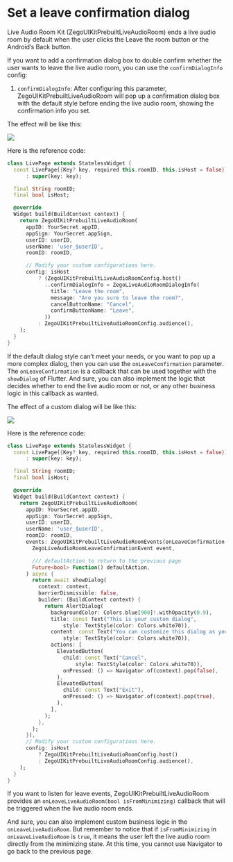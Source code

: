# Set a leave confirmation dialog

Live Audio Room Kit (ZegoUIKitPrebuiltLiveAudioRoom) ends a live audio room by default when the user clicks the Leave the room button or the Android’s Back button.

If you want to add a confirmation dialog box to double confirm whether the user wants to leave the live audio room, you can use the `confirmDialogInfo` config:

1. `confirmDialogInfo`: After configuring this parameter, ZegoUIKitPrebuiltLiveAudioRoom will pop up a confirmation dialog box with the default style before ending the live audio room, showing the confirmation info you set.

The effect will be like this:

<div style={{width:"30%"}}>
  <Frame width="auto" height="auto" caption="">
    <img src="https://storage.zego.im/sdk-doc/Pics/ZegoUIKit/Flutter/audio_room/leave_confirmation.gif" />
  </Frame> 
</div>

Here is the reference code:

```dart
class LivePage extends StatelessWidget {
  const LivePage({Key? key, required this.roomID, this.isHost = false})
      : super(key: key);

  final String roomID;
  final bool isHost;

  @override
  Widget build(BuildContext context) {
    return ZegoUIKitPrebuiltLiveAudioRoom(
      appID: YourSecret.appID,
      appSign: YourSecret.appSign,
      userID: userID,
      userName: 'user_$userID',
      roomID: roomID,

      // Modify your custom configurations here.
      config: isHost
          ? (ZegoUIKitPrebuiltLiveAudioRoomConfig.host()
            ..confirmDialogInfo = ZegoLiveAudioRoomDialogInfo(
              title: "Leave the room",
              message: "Are you sure to leave the room?",
              cancelButtonName: "Cancel",
              confirmButtonName: "Leave",
            ))
          : ZegoUIKitPrebuiltLiveAudioRoomConfig.audience(),
    );
  }
}
```

If the default dialog style can’t meet your needs, or you want to pop up a more complex dialog, then you can use the `onLeaveConfirmation` parameter.
The `onLeaveConfirmation` is a callback that can be used together with the `showDialog` of Flutter. And sure, you can also implement the logic that decides whether to end the live audio room or not, or any other business logic in this callback as wanted.

The effect of a custom dialog will be like this: 

<div style={{width:"30%"}}>
  <Frame width="auto" height="auto" caption="">
    <img src="https://storage.zego.im/sdk-doc/Pics/ZegoUIKit/Flutter/audio_room/custom_confirm.gif" />
  </Frame>
</div>

Here is the reference code:

```dart
class LivePage extends StatelessWidget {
  const LivePage({Key? key, required this.roomID, this.isHost = false})
      : super(key: key);

  final String roomID;
  final bool isHost;

  @override
  Widget build(BuildContext context) {
    return ZegoUIKitPrebuiltLiveAudioRoom(
      appID: YourSecret.appID,
      appSign: YourSecret.appSign,
      userID: userID,
      userName: 'user_$userID',
      roomID: roomID,
      events: ZegoUIKitPrebuiltLiveAudioRoomEvents(onLeaveConfirmation: (
        ZegoLiveAudioRoomLeaveConfirmationEvent event,

        /// defaultAction to return to the previous page
        Future<bool> Function() defaultAction,
      ) async {
        return await showDialog(
          context: context,
          barrierDismissible: false,
          builder: (BuildContext context) {
            return AlertDialog(
              backgroundColor: Colors.blue[900]!.withOpacity(0.9),
              title: const Text("This is your custom dialog",
                  style: TextStyle(color: Colors.white70)),
              content: const Text("You can customize this dialog as you like",
                  style: TextStyle(color: Colors.white70)),
              actions: [
                ElevatedButton(
                  child: const Text("Cancel",
                      style: TextStyle(color: Colors.white70)),
                  onPressed: () => Navigator.of(context).pop(false),
                ),
                ElevatedButton(
                  child: const Text("Exit"),
                  onPressed: () => Navigator.of(context).pop(true),
                ),
              ],
            );
          },
        );
      }),
      // Modify your custom configurations here.
      config: isHost
          ? ZegoUIKitPrebuiltLiveAudioRoomConfig.host()
          : ZegoUIKitPrebuiltLiveAudioRoomConfig.audience(),
    );
  }
}
```

If you want to listen for leave events, ZegoUIKitPrebuiltLiveAudioRoom provides an `onLeaveLiveAudioRoom(bool isFromMinimizing)` callback that will be triggered when the live audio room ends. 

And sure, you can also implement custom business logic in the `onLeaveLiveAudioRoom`. But remember to notice that if `isFromMinimizing` in `onLeaveLiveAudioRoom` is `true`, it means the user left the live audio room directly from the minimizing state. At this time, you cannot use Navigator to go back to the previous page.
